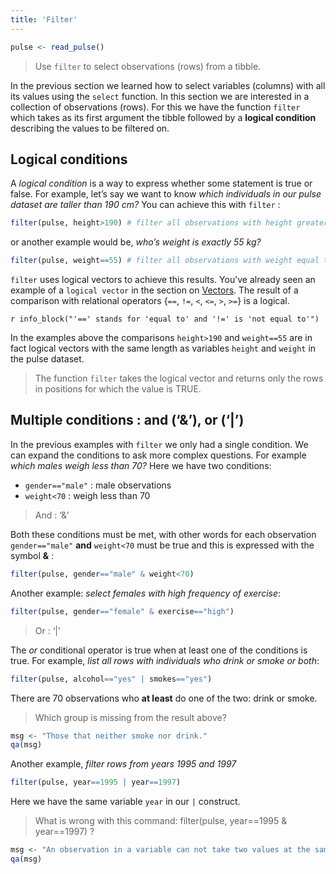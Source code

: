 ```yaml
---
title: 'Filter'
---
```


```r
pulse <- read_pulse() 
```

> Use `filter` to select observations (rows) from a tibble. 

In the previous section we learned  how to select variables (columns) with all its values using the `select` function. In this section we are interested in a collection of observations (rows). For this we have the function `filter` which takes as its first argument the tibble followed by a **logical condition** describing the values to be filtered on. 

## Logical conditions

A *logical condition* is a way to express whether some statement is true or false. For example, let's say we want to know *which individuals in our pulse dataset are taller than 190 cm?* You can achieve this with `filter` :

```r
filter(pulse, height>190) # filter all observations with height greater than 190 cm 
```

or another example would be, *who's weight is exactly 55 kg?*

```r
filter(pulse, weight==55) # filter all observations with weight equal to 55 kg 
```

`filter` uses logical vectors to achieve this results. You've already seen an example of a `logical vector` in the section on [Vectors](S02L01l_basic_vectors0.html). The result of a comparison with relational operators {`==`, `!=`, `<`, `<=`, `>`, `>=`} is a logical.

`r info_block("'==' stands for 'equal to' and '!=' is 'not equal to'")` 

In the examples above the comparisons `height>190` and `weight==55` are in fact logical vectors with the same length as variables `height` and `weight` in the pulse dataset. 

> The function `filter` takes the logical vector and returns only the rows in positions for which the value is TRUE.


## Multiple conditions : and ('&'), or ('|')

In the previous examples with `filter` we only had a single condition. We can expand the conditions to ask more complex questions. For example *which males weigh less than 70?*  Here we have two conditions: 

  - `gender=="male"` : male observations 
  - `weight<70`      : weigh less than 70  

> And : '&'

Both these conditions must be met, with other words for each observation `gender=="male"` **and**  `weight<70` must be true and this is expressed with the symbol **&** : 

```r
filter(pulse, gender=="male" & weight<70)
```


Another example: *select females with high frequency of exercise*:

```r
filter(pulse, gender=="female" & exercise=="high")
```


> Or : '|'

The *or* conditional operator is true when at least one of the conditions is true. For example, *list all rows with individuals who drink or smoke or both*: 

```r
filter(pulse, alcohol=="yes" | smokes=="yes")
```

There are 70 observations who **at least** do one of the two: drink or smoke.

> Which group is missing from the result above?

```r
msg <- "Those that neither smoke nor drink."
qa(msg)
``` 
 
Another example,  *filter rows from years 1995 and 1997*

```r
filter(pulse, year==1995 | year==1997)
```

Here we have the same variable `year` in our `|` construct.

> What is wrong with this command:  filter(pulse, year==1995 & year==1997) ?

```r
msg <- "An observation in a variable can not take two values at the same time. Here we have conditions on both sides of '&' on the same varible, in this case <b>year</b>, and since year can not be 1995 and 1997 at the same time for an observation the result of this query is empty."
qa(msg)
``` 

